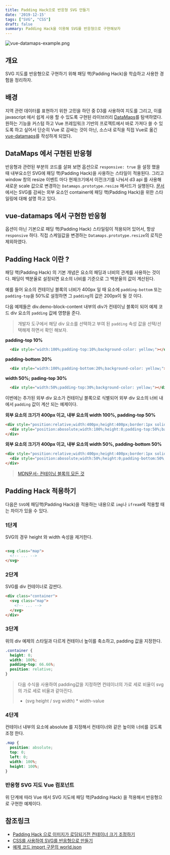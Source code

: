 ```yaml
---
title: Padding Hack으로 반응형 SVG 만들기
date: '2019-12-15'
tags: ["SVG", "CSS"]
draft: false
summary: Padding Hack을 이용해 SVG를 반응형으로 구현해보자
---
```


![vue-datamaps-example.png](/static/images/posts/2019/12/15/vue-datamaps-example.png)

## 개요

SVG 지도를 반응형으로 구현하기 위해 패딩 핵(Padding Hack)을 학습하고 사용한 경험을 정리하자.

## 배경

지역 관련 데이터를 표현하기 위한 고민을 하던 중 D3를 사용하여 지도를 그리고, 이를 javascript 에서 쉽게 사용 할 수 있도록 구현된 라이브러리 [DataMaps](https://datamaps.github.io/)를 탐색하였다. 원하는 기능을 커스텀 하고 Vue 프레임워크 기반의 프로젝트에서 바로 가져다 쓸 수 있도록 하고 싶어서 단순히 Vue 로 감싸는 것이 아닌, 소스내 로직을 직접 Vue로 옮긴 [vue-datamaps](https://github.com/Seungwoo321/vue-datamaps#readme)를 작성하게 되었다.

## DataMaps 에서 구현된 반응형

반응형과 관련된 부분의 코드를 살펴 보면 옵션으로 `responsive: true` 을 설정 했을 때 내부요소인 SVG에 패딩 핵(Padding Hack)을 사용하는 스타일이 적용된다. 그리고 window 창의 resize 이벤트 마다 현재크기에서 이전크기를 나눠서 d3 api 를 사용해 새로운 scale 값으로 변경하는 `Datamaps.prototype.resize` 메서드가 실행된다. [문서](https://github.com/markmarkoh/datamaps#responsive-maps)에서는 SVG를 감싸는 외부 요소인 container에 패딩 핵(Padding Hack)을 위한 스타일링에 대해 설명 하고 있다.

## vue-datamaps 에서 구현한 반응형

옵션이 아닌 기본으로 패딩 핵(Padding Hack) 스타일링이 적용되어 있어서, 항상 `responsive` 하다. 직접 스케일값을 변경하는 `Datamaps.prototype.resize`의 로직은 제외하였다.

## Padding Hack 이란 ?

패딩 핵(Padding Hack) 의 기본 개념은 요소의 패딩과 너비의 관계를 사용하는 것이다. 패딩이 백분율로 설정되면 요소의 너비를 기준으로 그 백분율의 값이 계산된다.

예를 들어 요소의 컨테이닝 블록의 너비가 400px 일 때 요소에 `padding-bottom` 또는 `padding-top`을 50%로 설정하면 그 `padding`의 값은 200px이 될 것 이다.

다음 예제들은 div.demo-block-content 내부의 div가 컨테이닝 블록이 되어 예제 코드 div 요소의 `padding` 값에 영향을 준다.


> 개발자 도구에서 해당 div 요소를 선택하고 부여 된 `padding` 속성 값을 선택/선택해제 하면서 확인 해보자.  


**padding-top 10%**

<div
    style={{
        width: "100%",
        paddingTop: "10%",
        backgroundColor: "yellow"
    }}>
</div>

```html
  <div style="width:100%;padding-top:10%;background-color: yellow;"></div>
```

**padding-bottom 20%**

<div
    style={{
        width: "100%",
        paddingTop: "20%",
        backgroundColor: "yellow"
    }}>
</div>

```html
  <div style="width:100%;padding-bottom:20%;background-color: yellow;"></div>
```

**width 50%; pading-top 30%**

<div
    style={{
        width: "100%",
        paddingTop: "30%",
        backgroundColor: "yellow"
    }}>
</div>

```html
  <div style="width:50%;padding-top:30%;background-color: yellow;"></div>
```


이번에는 추가된 외부 div 요소가 컨테이닝 블록으로 식별되어 외부 div 요소의 너비 내에서 `padding` 값이 계산 되는 예제이다.

**외부 요소의 크기가 400px 이고, 내부 요소의 width 100%, padding-top 50%**

<div
    style={{
        position: 'relative',
        width: '400px',
        height: '400px',
        border: '1px solid',
}}>
    <div
        style={{
            position: 'abosolute',
            width: '100%',
            height: 0,
            paddingTop: '50%',
            backgroundColor: 'yellow'
        }}>
    </div>
</div>

```html
<div style="position:relative;width:400px;height:400px;border:1px solid;">
  <div style="position:abosolute;width:100%;height:0;padding-top:50%;background-color: yellow;"></div>
</div>
```

**외부 요소의 크기가 400px 이고, 내부 요소의 width 50%, padding-bottom 50%**

<div style={{
    position: 'relative',
    width: '400px',
    height: '400px',
    border: '1px solid'
}}>
    <div style={{
        position:'abosolute',
        width: '50%',
        height: 0,
        paddingBottom:'50%',
        backgroundColor: 'yellow'
    }}>
    </div>
</div>

```html
<div style="position:relative;width:400px;height:400px;border:1px solid;">
  <div style="position:abosolute;width:50%;height:0;padding-bottom:50%;background-color: yellow;"></div>
</div>
```

> [MDN문서- 컨테이닝 블록의 모든 것](https://developer.mozilla.org/ko/docs/Web/CSS/All_About_The_Containing_Block)

## Padding Hack 적용하기

다음은 `SVG`에 패딩핵(Padding Hack)을 적용하는 내용으로 `img`나 `ifream`에 적용할 때는 차이가 있을 수 있다.

### 1단계

SVG의 경우 height 와 width 속성을 제거한다.

```html

<svg class="map">
  <!-- ... -->
</svg>

```

### 2단계

SVG를 div 컨테이너로 감싼다.

```html
<div class="container">
  <svg class="map">
    <!-- ... -->
  </svg>
</div>
```

### 3단계

위의 div 예제의 스타일과 다르게 컨테이너 높이를 축소하고, padding 값을 지정한다.

```css
.container {
  height: 0;
  width: 100%;
  padding-top: 66.66%;
  position: relative;
}
```

> 다음 수식을 사용하여 padding값을 지정하면 컨테이너의 가로 세로 비율이 svg 의 가로 세로 비율과 같아진다.
>
> * (svg height / svg width) * width-value
>

### 4단계

컨테이너 내부의 요소에 absolute 를 지정해서 컨테이너와 같은 높이와 너비를 갖도록 조정 한다.

```css
.map {
  position: absolute;
  top: 0;
  left: 0;
  width: 100%;
  height: 100%;
}

```

### 반응형 SVG 지도 Vue 컴포넌트

위 단계에 따라 Vue 에서 SVG 지도에 패딩 핵(Padding Hack) 을 적용해서 반응형으로 구현한 예제이다.

## 참조링크

* [Padding Hack 으로 이미지가 로딩되기전 컨테이너 크기 조정하기](https://www.andyshora.com/css-image-container-padding-hack.html)
* [CSS를 사용하여 SVG를 반응형으로 만들기](https://tympanus.net/codrops/2014/08/19/making-svgs-responsive-with-css/)
* [예제 코드 import 구문의 world.json](https://github.com/Seungwoo321/vue-datamaps/blob/master/public/data/world.json)
